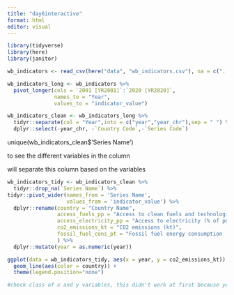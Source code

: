 ```yaml
---
title: "day6interactive"
format: html
editor: visual
---
```


```r
library(tidyverse)
library(here)
library(janitor)
```

```r
wb_indicators <- read_csv(here("data", "wb_indicators.csv"), na = c("..", ""))
```

```r
wb_indicators_long <- wb_indicators %>% 
  pivot_longer(cols = `2001 [YR2001]`:`2020 [YR2020]`,
               names_to = "Year",
               values_to = "indicator_value")
```

```r
wb_indicators_clean <- wb_indicators_long %>% 
  tidyr::separate(col = "Year",into = c("year","year_chr"),sep = " ") %>% 
  dplyr::select(-year_chr, -`Country Code`,-`Series Code`)
```

unique(wb_indicators_clean\$'Series Name')

to see the different variables in the column

will separate this column based on the variables

```r
wb_indicators_tidy <- wb_indicators_clean %>% 
  tidyr::drop_na(`Series Name`) %>% 
tidyr::pivot_wider(names_from = 'Series Name',
                   values_from = 'indicator_value') %>% 
  dplyr::rename(country = "Country Name",
                access_fuels_pp = "Access to clean fuels and technologies for cooking (% of population)",
                access_electricity_pp = "Access to electricity (% of population)",
                co2_emissions_kt = "CO2 emissions (kt)",
                fossil_fuel_cons_pt = "Fossil fuel energy consumption (% of total)", water_stress = "Level of water stress: freshwater withdrawal as a proportion of available freshwater resources"
                ) %>% 
  dplyr::mutate(year = as.numeric(year))
```

```r
ggplot(data = wb_indicators_tidy, aes(x = year, y = co2_emissions_kt)) +
  geom_line(aes(color = country)) +
  theme(legend.position="none")

#check class of x and y variables, this didn't work at first because year was classed as a character. Use the Mutate() function to change year to numeric
```
